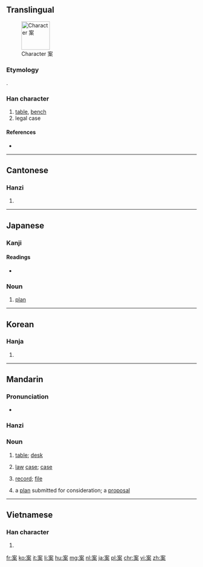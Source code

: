 ==Translingual==
[[File:It-案.png|thumb|75px|Character 案]]

===Etymology===
{{Han compound|木|安|ls=psc|c1=s|c2=p}}.

===Han character===
{{Han char|rn=75|rad=木|as=06|sn=10|four=3090<sub>4</sub>|canj=十女木 (JVD)}}

# [[table]], [[bench]]
# legal case

====References====
* {{Han ref|kx=0525.090|dkj=14762|dj=0914.030|hdz=21207.080|uh=6848|ud=26696|bh=AED7|bd=44759}}

----

==Cantonese==

===Hanzi===
{{yue-hanzi|jyut=[[ngon3]], [[on3]]|y=ngon3, on3}}

# {{defn|lang=yue|sort=木06}}

----

==Japanese==

===Kanji===
{{ja-kanji|grade=4}}

====Readings====
{{ja-kanjitab|あん|yomi=o}}
* {{ja-readings|goon=[[あん]] ([[an]])|kanon=[[あん]] ([[an]])|kun=[[つくえ]] ([[tsukue]]), [[かんがえる]] ([[kangaeru]])}}

===Noun===
{{ja-noun|あん}}

# [[plan]]

----

==Korean==

===Hanja===
{{ko-hanja|hangeul=안|eumhun=|rv=an|mr=an|y=an}}

# {{defn|lang=ko|sort=木06}}

----

==Mandarin==
{{zh-forms}}

===Pronunciation===
* {{IPA|[an˥˩]|lang=cmn}}

===Hanzi===
{{cmn-hanzi|pin=[[àn]] ([[an4]])|wg=an<sup>4</sup>}}

===Noun===
{{cmn-noun|ts|pin=àn|pint=an4}}

# {{context|Advanced Mandarin|lang=cmn}} [[table]]; [[desk]]
# {{context|Advanced Mandarin|lang=cmn}} [[law]] [[case]]; [[case]]
# {{context|Advanced Mandarin|lang=cmn}} [[record]]; [[file]]
# {{context|Advanced Mandarin|lang=cmn}} a [[plan]] submitted for consideration; a [[proposal]]

----

==Vietnamese==

===Han character===
{{vi-hantu|Án}}<!--why is this capitalized?-->

# {{defn|lang=vi|sort=木06}}

[[fr:案]]
[[ko:案]]
[[it:案]]
[[li:案]]
[[hu:案]]
[[mg:案]]
[[nl:案]]
[[ja:案]]
[[pl:案]]
[[chr:案]]
[[vi:案]]
[[zh:案]]